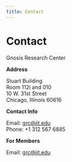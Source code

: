 ```yaml
---
title: Contact
---
```


# Contact

Gnosis Research Center

**Address**

Stuart Building <br />
Room 112i and 010 <br />
10 W. 31st Street <br />
Chicago, Illinois 60616

**Contact Info**

Email: <grc@iit.edu> <br />
Phone: +1 312 567 6885

**For Members**

Email: <grc@iit.edu>
